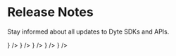 # Release Notes


Stay informed about all updates to Dyte SDKs and APIs.

<CardSection id="web" title="Web SDKs" hasSubSections>
  <CardSection id="web-ui-kit" title="UI Kit" HeadingTag="h4">
    <Card title="UI Kit" to="/ui-kit/release-notes" icon={<HTMLIcon />} />
    <Card
      title="React UI Kit"
      to="/react-ui-kit/release-notes"
      icon={<ReactIcon />}
    />
    <Card
      title="Angular UI Kit"
      to="/angular-ui-kit/release-notes"
      icon={<AngularIcon />}
    />
  </CardSection>
  <CardSection id="web-core" title="Web Core" HeadingTag="h4">
    <Card title="Web Core" to="/web-core/release-notes" icon={<JSIcon />} />
  </CardSection>
</CardSection>

<CardSection id="rest-api" title="REST API">
  <Card title="REST API" to="/release-notes/rest-api" icon={<APIIcon />} />
</CardSection>
